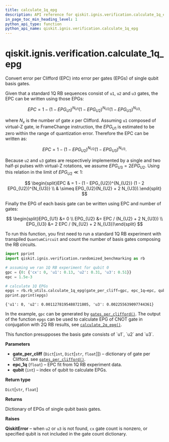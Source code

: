 ```yaml
---
title: calculate_1q_epg
description: API reference for qiskit.ignis.verification.calculate_1q_epg
in_page_toc_min_heading_level: 1
python_api_type: function
python_api_name: qiskit.ignis.verification.calculate_1q_epg
---
```


<span id="qiskit-ignis-verification-calculate-1q-epg" />

# qiskit.ignis.verification.calculate\_1q\_epg

<Function id="qiskit.ignis.verification.calculate_1q_epg" isDedicatedPage={true} github="https://github.com/qiskit-community/qiskit-ignis/tree/stable/0.7/qiskit/ignis/verification/randomized_benchmarking/rb_utils.py" signature="calculate_1q_epg(gate_per_cliff, epc_1q, qubit)">
  Convert error per Clifford (EPC) into error per gates (EPGs) of single qubit basis gates.

  Given that a standard 1Q RB sequences consist of `u1`, `u2` and `u3` gates, the EPC can be written using those EPGs:

$$
EPC = 1 - (1 - EPG_{U1})^{N_{U1}} (1 - EPG_{U2})^{N_{U2}} (1 - EPG_{U3})^{N_{U3}}.
$$

  where $N_{x}$ is the number of gate $x$ per Clifford. Assuming `u1` composed of virtual-Z gate, ie FrameChange instruction, the $EPG_{U1}$ is estimated to be zero within the range of quantization error. Therefore the EPC can be written as:

$$
EPC = 1 - (1 - EPG_{U2})^{N_{U2}} (1 - EPG_{U3})^{N_{U3}}.
$$

  Because `u2` and `u3` gates are respectively implemented by a single and two half-pi pulses with virtual-Z rotations, we assume $EPG_{U3} = 2EPG_{U2}$. Using this relation in the limit of $EPG_{U2} \ll 1$:

$$
\begin{split}EPC & = 1 - (1 - EPG_{U2})^{N_{U2}} (1 - 2 EPG_{U2})^{N_{U3}} \\
& \simeq EPG_{U2}(N_{U2} + 2 N_{U3}).\end{split}
$$

  Finally the EPG of each basis gate can be written using EPC and number of gates:

$$
\begin{split}EPG_{U1} &= 0 \\
EPG_{U2} &= EPC / (N_{U2} + 2 N_{U3}) \\
EPG_{U3} &= 2 EPC / (N_{U2} + 2 N_{U3})\end{split}
$$

  To run this function, you first need to run a standard 1Q RB experiment with transpiled `QuantumCircuit` and count the number of basis gates composing the RB circuits.

  ```python
  import pprint
  import qiskit.ignis.verification.randomized_benchmarking as rb

  # assuming we ran 1Q RB experiment for qubit 0
  gpc = {0: {'cx': 0, 'u1': 0.13, 'u2': 0.31, 'u3': 0.51}}
  epc = 1.5e-3

  # calculate 1Q EPGs
  epgs = rb.rb_utils.calculate_1q_epg(gate_per_cliff=gpc, epc_1q=epc, qubit=0)
  pprint.pprint(epgs)
  ```

  ```
  {'u1': 0, 'u2': 0.0011278195488721805, 'u3': 0.002255639097744361}
  ```

  In the example, `gpc` can be generated by [`gates_per_clifford()`](qiskit.ignis.verification.gates_per_clifford "qiskit.ignis.verification.gates_per_clifford"). The output of the function `epgs` can be used to calculate EPG of CNOT gate in conjugation with 2Q RB results, see [`calculate_2q_epg()`](qiskit.ignis.verification.calculate_2q_epg "qiskit.ignis.verification.calculate_2q_epg").

  <Admonition title="Note" type="note">
    This function presupposes the basis gate consists of `u1`, `u2` and `u3`.
  </Admonition>

  **Parameters**

  *   **gate\_per\_cliff** (`Dict`\[`int`, `Dict`\[`str`, `float`]]) – dictionary of gate per Clifford. see [`gates_per_clifford()`](qiskit.ignis.verification.gates_per_clifford "qiskit.ignis.verification.gates_per_clifford").
  *   **epc\_1q** (`float`) – EPC fit from 1Q RB experiment data.
  *   **qubit** (`int`) – index of qubit to calculate EPGs.

  **Return type**

  `Dict`\[`str`, `float`]

  **Returns**

  Dictionary of EPGs of single qubit basis gates.

  **Raises**

  **QiskitError** – when `u2` or `u3` is not found, `cx` gate count is nonzero, or specified qubit is not included in the gate count dictionary.
</Function>

